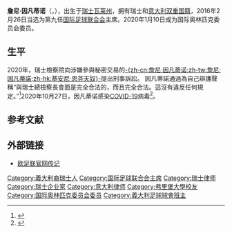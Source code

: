 {{expand|time=2016-12-18T07:49:37+00:00}}
{{refimprove|time=2016-12-18T07:49:37+00:00}}
{{noteTA
|G1=Football 
|1=zh-cn:詹尼·因凡蒂诺;zh-tw:詹尼·因凡蒂諾;zh-hk:基安尼·恩芬天奴
}}
{{Infobox officeholder
| honorific-prefix = 
| name             = 詹尼·因凡蒂诺
| honorific-suffix = 
| native_name      = Gianni Infantino
| native_name_lang = 
| image            = Gianni_Infantino_2018.jpg
| image_size       = 250
| caption          = 因凡蒂诺，摄于2019年5月
| order            = 9 
| office           = 国际足球联合会主席
| term_start       = 2016年2月26日
| term_end         = 
| vicechairman     = [[吉姆·博伊斯|吉姆·博伊斯]]<br>[[阿里·本·侯賽因王子|阿里·本·侯賽因王子]]<br>[[谢赫·萨尔曼·本·易卜拉欣·阿勒哈利法|谢赫·萨尔曼·本·易卜拉欣·阿勒哈利法]]
| predecessor      = {{le|伊萨·哈亚图|Issa Hayatou}}（临时）
| successor        =
| office2          = [[欧洲足球联合会|欧洲足球联合会]]总秘书长
| term_start2      = 2009年10月1日
| term_end2        = 2016年2月26日
| predecessor2     = {{le|大卫·泰勒|David Taylor (football administrator)}}
| successor2       =
| birth_date       = {{birth date and age|df=yes|1970|3|23}}
| birth_place      = {{CHE}}[[瓦莱州|瓦莱州]][[布里格_(瓦莱州)|布里格]]
| death_date       = 
| death_place      = 
| spouse           = Leena Al Ashqar
| children         = 4个
| alma mater	   = University of Fribourg
| nationality      = {{ITA}}<br>{{CHE}}
| occupation       = 运动管理
| awards           ={{俄罗斯友谊勋章}}
| signature        = Gianni_Infantino_autograph.svg
| signature_alt    = 
}}

'''詹尼·因凡蒂诺'''（{{lang-it|Gianni Infantino}}，{{bd|1970年|3月23日|catIdx=Infantino}}），出生于[[瑞士|瑞士]][[瓦莱州|瓦莱州]]，拥有瑞士和[[意大利|意大利]][[双重国籍|双重国籍]]，2016年2月26日当选为第九任[[国际足球联合会|国际足球联合会]]主席。2020年1月10日成为国际奥林匹克委员会委员。

== 生平 == 
2020年，瑞士檢察院向涉嫌參與秘密交易的[[詹尼·因凡蒂諾|-{zh-cn:詹尼·因凡蒂诺;zh-tw:詹尼·因凡蒂諾;zh-hk:基安尼·恩芬天奴}-]]提出刑事訴訟。{{cn|date=August 2020}} 因凡蒂諾通過為自己辯護聲稱“與瑞士總檢察長會面是完全合法的，而且完全合法。這沒有違反任何規定。”<ref>{{Cite web|date=2020-07-30|title=Gianni Infantino: Legal proceedings launched against Fifa president |url=https://www.bbc.com/sport/football/53598206|access-date=2020-08-03|website=BBC}}</ref>2020年10月27日，因凡蒂诺感染[[COVID-19|COVID-19]]病毒<ref>{{cite news |title=官方：国际足联主席因凡蒂诺感染新冠肺炎 |url=https://news.hangzhou.com.cn/gjxw/content/2020-10/28/content_7841581.htm |accessdate=2020-10-28 |archive-date=2020-10-31 |archive-url=https://web.archive.org/web/20201031215430/https://news.hangzhou.com.cn/gjxw/content/2020-10/28/content_7841581.htm |dead-url=no }}</ref>。

==参考文献==
{{reflist}}

== 外部链接 ==
{{Commonscat|Gianni Infantino|詹尼·因凡蒂诺}}
*[https://web.archive.org/web/20150116221330/http://www.uefa.org/about-uefa/news/newsid%3D942561.html 欧足联官网传记]

{{S-start}}
{{S-sports}}
{{Succession box| before = {{le|伊萨·哈亚图|Issa Hayatou}} （临时） | title = [[国际足球联合会|国际足球联合会]]主席 | years = 2016–至今 | after = 现任}}
{{Succession box| before = {{le|大卫·泰勒|David Taylor (football administrator)}} | title = [[欧洲足球联合会|欧洲足球联合会]]总秘书长 | years = 2009–2016 | after = 职位空缺}}
{{Succession box| before = {{le|克里斯特·奧爾松|Lars-Christer Olsson}} | title = [[欧洲足球联合会|欧洲足球联合会]]执行主席 | years =2007 | after = {{le|大卫·泰勒|David Taylor (football administrator)}}}}
{{S-end}}

{{FIFA}}
{{國際足協主席}}
{{Authority control}}
{{DEFAULTSORT:Infantino, Gianni}}
[[Category:義大利裔瑞士人|Category:義大利裔瑞士人]]
[[Category:国际足球联合会主席|Category:国际足球联合会主席]]
[[Category:瑞士律师|Category:瑞士律师]]
[[Category:瑞士企业家|Category:瑞士企业家]]
[[Category:意大利律师|Category:意大利律师]]
[[Category:弗里堡大學校友|Category:弗里堡大學校友]]
[[Category:国际奥林匹克委员会委员|Category:国际奥林匹克委员会委员]]
[[Category:義大利足球球會班主|Category:義大利足球球會班主]]